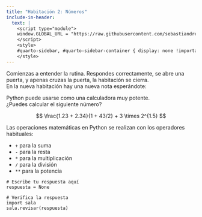 ```yaml
---
title: "Habitación 2: Números"
include-in-header:
  text: |
    <script type="module">
    window.GLOBAL_URL = "https://raw.githubusercontent.com/sebastiandres/pyscape/refs/heads/main/quarto/rooms/sala_02.py";
    </script>
    <style>
    #quarto-sidebar, #quarto-sidebar-container { display: none !important; }
    </style>
---
```


Comienzas a entender la rutina. Respondes correctamente, se abre una puerta, y apenas cruzas la puerta, la habitación se cierra.  
En la nueva habitación hay una nueva nota esperándote:

<div class="alert alert-info">
Python puede usarse como una calculadora muy potente.  
¿Puedes calcular el siguiente número?

$$
\frac{1.23 + 2.34}{1 + 43/2} + 3 \times 2^{1.5}
$$
</div>
::: {.callout-tip title="Operaciones matemáticas en Python" collapse="true"}
Las operaciones matemáticas en Python se realizan con los operadores habituales:

* `+` para la suma
* `-` para la resta
* `*` para la multiplicación
* `/` para la división
* `**` para la potencia
:::

```pyodide-python
# Escribe tu respuesta aquí
respuesta = None

# Verifica la respuesta
import sala
sala.revisar(respuesta)
```